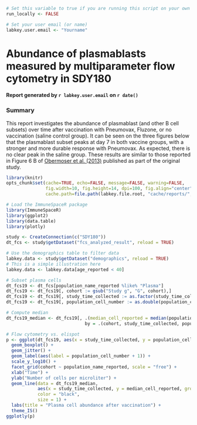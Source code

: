 ```r
# Set this variable to true if you are running this script on your own machine
run_locally <- FALSE
```

```r
# Set your user email (or name)
labkey.user.email <- "Yourname"
```

# Abundance of plasmablasts measured by multiparameter flow cytometry in SDY180
#### Report generated by `r labkey.user.email` on `r date()`

### Summary
This report investigates the abundance of plasmablast (and other B cell subsets) over time after vaccination with Pneumovax, Fluzone, or no vaccination (saline control group). 
It can be seen on the three figures below that the plasmablast subset peaks at day 7 in both vaccine groups, with a stronger and more durable response with Pneumovax. 
As expected, there is no clear peak in the saline group. These results are similar to those reported in Figure 6 B of <a href="http://www.ncbi.nlm.nih.gov/pmc/articles/PMC3681204/" target="_BLANK"> Obermoser et al. (2013)</a> published as part of the original study.


```r
library(knitr)
opts_chunk$set(cache=TRUE, echo=FALSE, message=FALSE, warning=FALSE,
               fig.width=10, fig.height=14, dpi=100, fig.align="center",
               cache.path=file.path(labkey.file.root, "cache/reports/", labkey.user.email))
```

```r
# Load the ImmuneSpaceR package
library(ImmuneSpaceR)
library(ggplot2)
library(data.table)
library(plotly)
```


```r
study <- CreateConnection(c("SDY180"))
dt_fcs <- study$getDataset("fcs_analyzed_result", reload = TRUE)
```

```r
# Use the demographics table to filter data
labkey.data <- study$getDataset("demographics", reload = TRUE)
# This is a simple illustration here
labkey.data <- labkey.data[age_reported < 40]
```

```r
# Subset plasma cells
dt_fcs19 <- dt_fcs[population_name_reported %like% "Plasma"]
dt_fcs19 <- dt_fcs19[, cohort := gsub("Study g", "G", cohort),]
dt_fcs19 <- dt_fcs19[, study_time_collected := as.factor(study_time_collected)]
dt_fcs19 <- dt_fcs19[, population_cell_number := as.double(population_cell_number)]
```

<!--{r subset_data, dependson="data-subset", cache.extra=list(data_input=digest::digest(labkey.data)), echo=FALSE}
## only use the selected subjets
#print(labkey.data)
#dt_fcs19 <- dt_fcs19[participant_id %in% labkey.data$participant_id]
#print(dt_fcs19)
```

{r data-summary, dependson="subset_data"}
-->

```r
# Compute median
dt_fcs19_median <- dt_fcs19[, .(median_cell_reported = median(population_cell_number + 1, na.rm = TRUE)),
                              by = .(cohort, study_time_collected, population_name_reported)]
```


```r
# Flow cytometry vs. elispot
p <- ggplot(dt_fcs19, aes(x = study_time_collected, y = population_cell_number + 1)) +
  geom_boxplot() +
  geom_jitter() +
  geom_label(aes(label = population_cell_number + 1)) +
  scale_y_log10() +
  facet_grid(cohort ~ population_name_reported, scale = "free") +
  xlab("Time") +
  ylab("Number of cells per microliter") +
  geom_line(data = dt_fcs19_median,
            aes(x = study_time_collected, y = median_cell_reported, group = 1),
            color = "black",
            size = 1) +
  labs(title = "Plasma cell abundance after vaccination") +
  theme_IS()
ggplotly(p)
```

<script>
window.HTMLWidgets.staticRender();
</script>

